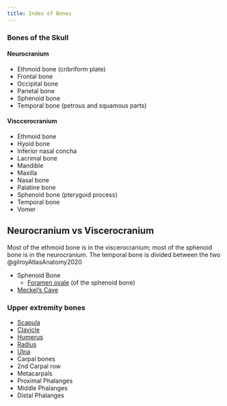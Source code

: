 ```yaml
---
title: Index of Bones
---
```



### Bones of the Skull

#### Neurocranium

- Ethmoid bone (cribriform plate)
- Frontal bone
- Occipital bone
- Parietal bone
- Sphenoid bone
- Temporal bone (petrous and squamous parts)

#### Visccerocranium

- Ethmoid bone
- Hyoid bone
- Inferior nasal concha
- Lacrimal bone
- Mandible
- Maxilla
- Nasal bone
- Palatine bone
- Sphenoid bone (pterygoid process)
- Temporal bone
- Vomer

::: {.callout-note collapse="true"}
# Neurocranium vs Viscerocranium
Most of the ethmoid bone is in the viscerocranium; most of the sphenoid bone is in the neurocranium. The temporal bone is divided between the two @gilroyAtlasAnatomy2020
:::

- Sphenoid Bone
    - [Foramen ovale]({{< var ref-foramen-ovale-sphenoid-bone.path >}}) (of the sphenoid bone)
- [Meckel's Cave]({{< var ref-meckels-cave.path >}})

### Upper extremity bones

- [Scapula]({{< var ref-scapula-bone.path >}})
- [Clavicle]({{< var ref-clavicle-bone.path >}})
- [Humerus]({{< var ref-humerus-bone.path >}})
- [Radius]({{< var ref-radius-bone.path >}})
- [Ulna]({{< var ref-ulna-bone.path >}})
- Carpal bones
- 2nd Carpal row
- Metacarpals
- Proximal Phalanges
- Middle Phalanges
- Distal Phalanges